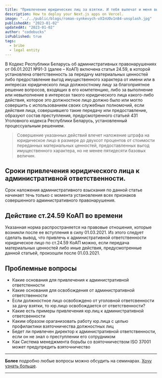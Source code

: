 ```yaml
---
title: "Привлечение юридических лиц за взятки. И тебя вылечат и меня вылечат"
description: How to deploy your Next.js apps on Vercel.
image: "../../public/blogs/roman-synkevych-vXInUOv1n84-unsplash.jpg"
publishedAt: "2023-01-02"
updatedAt: "2023-01-02"
author: "codebucks"
isPublished: true
tags:
  - bribe
  - legal entity
---
```


В Кодекс Республики Беларусь об административных правонарушениях от 06.01.2021 №91-З (далее – КоАП)
включена статья 24.59, в которой установлена ответственность за передачу материальных ценностей либо
предоставление выгод имущественного характера от имени или в интересах юридического лица должностному
лицу за благоприятное решение вопросов, входящих в его компетенцию, либо за выполнение или невыполнение
в интересах такого юридического лица какого-либо действия, которое это должностное лицо должно было или
могло совершить с использованием своих служебных полномочий, если действия лица, совершившего такие
передачу или предоставление, образуют состав преступления,
предусмотренного статьей 431 Уголовного кодекса Республики Беларусь, установленный процессуальным решением.

> Совершение указанных действий влечет наложение штрафа на юридическое лицо
> в размере до двухсот процентов от стоимости переданных материальных ценностей,
> предоставленных выгод имущественного характера, но не менее пятидесяти базовых величин.

## Сроки привлечения юридического лица к административной ответственности.

Срок наложения административного взыскания по данной статье начинает течь только с момента установления всех
признаков совершенного административного правонарушения.

## Действие ст.24.59 КоАП во времени

Указанная норма распространяется на правовые отношения, которые возникли после ее вступления в силу 01.03.2021.
Из этого следует сделать вывод, что привлечь к административной ответственности юридическое лицо по ст.24.59 КоАП можно, если передача материальных ценностей либо иные действия, предусмотренные данной статьей, произошли после 01.03.2021.

## Проблемные вопросы

- Какие основания для привлечения к административной ответстенности
- Какие основания для освобождения от административной ответственности
- Если должностное лицо освобождено от уголовной ответсвенности за дачу взятки, то юр.лицо освобождается от ответственности?
- Какие есть примеры привлечения юр.лиц к административной ответсвенности
- Каким образом ораганизовать работу юр.лица с целью профилактики взяточничества должностных лиц
- Бедет ли привлечен директор к административной ответственности, если он не знал о преступлении его сотрудником
- Как Система менеджмента борьбы со взяточничеством ISO 37001 может предупредить взяточничество

---

**Более** подробно любые вопросы можно обсудить на семинарах. [Хочу узнать больше](../contact).

---
